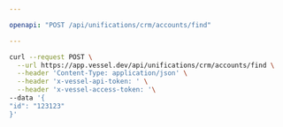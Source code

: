 ```yaml
---

openapi: "POST /api/unifications/crm/accounts/find"

---
```


  <RequestExample>
  
  ```bash Request
  curl --request POST \
    --url https://app.vessel.dev/api/unifications/crm/accounts/find \
    --header 'Content-Type: application/json' \
    --header 'x-vessel-api-token: ' \
    --header 'x-vessel-access-token: '\ 
  --data '{
  "id": "123123"
}'
  ```
  
  </RequestExample>
  
  


